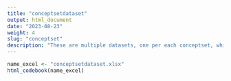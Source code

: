 ```yaml
---
title: "conceptsetdataset"
output: html_document
date: "2023-08-23"
weight: 4
slug: "conceptset"
description: "These are multiple datasets, one per each conceptset, which is a value in the list c(conceptsets_exact_matching, conceptsets_children_matching), set in 07_algorithms. Each conceptset dataset is named after the conceptset. Each conceptset is associated to a list of codes. The dataset is obtained by retrieving records from the CDM bearing a code that match one of the codes in the codelist. The matching can be exact (for the conceptsets in conceptsets_exact_matching) or per ascendant (for conceptsets in conceptsets_children_matching) . Records are retrieved from the EVENTS table, but also from other tables which may bear a record, such as PROCEDURES or VACCINES"
---
```


```r
name_excel <- "conceptsetdataset.xlsx"
html_codebook(name_excel)
```


